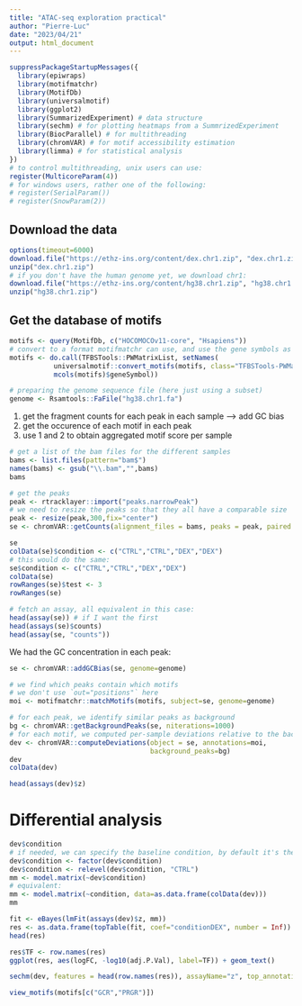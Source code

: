 ```yaml
---
title: "ATAC-seq exploration practical"
author: "Pierre-Luc"
date: "2023/04/21"
output: html_document
---
```


```r
suppressPackageStartupMessages({
  library(epiwraps)
  library(motifmatchr)
  library(MotifDb)
  library(universalmotif)
  library(ggplot2)
  library(SummarizedExperiment) # data structure
  library(sechm) # for plotting heatmaps from a SummrizedExperiment
  library(BiocParallel) # for multithreading
  library(chromVAR) # for motif accessibility estimation
  library(limma) # for statistical analysis
})
# to control multithreading, unix users can use:
register(MulticoreParam(4))
# for windows users, rather one of the following:
# register(SerialParam())
# register(SnowParam(2))
```


## Download the data

```r
options(timeout=6000)
download.file("https://ethz-ins.org/content/dex.chr1.zip", "dex.chr1.zip", mode="wb")
unzip("dex.chr1.zip")
# if you don't have the human genome yet, we download chr1:
download.file("https://ethz-ins.org/content/hg38.chr1.zip", "hg38.chr1.zip", mode="wb")
unzip("hg38.chr1.zip")
```

## Get the database of motifs

```r
motifs <- query(MotifDb, c("HOCOMOCOv11-core", "Hsapiens"))
# convert to a format motifmatchr can use, and use the gene symbols as names
motifs <- do.call(TFBSTools::PWMatrixList, setNames(
           universalmotif::convert_motifs(motifs, class="TFBSTools-PWMatrix"),
           mcols(motifs)$geneSymbol))
```


```r
# preparing the genome sequence file (here just using a subset)
genome <- Rsamtools::FaFile("hg38.chr1.fa")
```

1. get the fragment counts for each peak in each sample
  --> add GC bias
2. get the occurence of each motif in each peak 
3. use 1 and 2 to obtain aggregated motif score per sample

```r
# get a list of the bam files for the different samples
bams <- list.files(pattern="bam$")
names(bams) <- gsub("\\.bam","",bams)
bams
```

```r
# get the peaks
peak <- rtracklayer::import("peaks.narrowPeak")
# we need to resize the peaks so that they all have a comparable size
peak <- resize(peak,300,fix="center")
se <- chromVAR::getCounts(alignment_files = bams, peaks = peak, paired = FALSE)

se
colData(se)$condition <- c("CTRL","CTRL","DEX","DEX")
# this would do the same:
se$condition <- c("CTRL","CTRL","DEX","DEX")
colData(se)
rowRanges(se)$test <- 3
rowRanges(se)

# fetch an assay, all equivalent in this case:
head(assay(se)) # if I want the first
head(assays(se)$counts)
head(assay(se, "counts"))
```

We had the GC concentration in each peak:

```r
se <- chromVAR::addGCBias(se, genome=genome)
```

```r
# we find which peaks contain which motifs
# we don't use `out="positions"` here
moi <- motifmatchr::matchMotifs(motifs, subject=se, genome=genome)

# for each peak, we identify similar peaks as background
bg <- chromVAR::getBackgroundPeaks(se, niterations=1000)
# for each motif, we computed per-sample deviations relative to the background
dev <- chromVAR::computeDeviations(object = se, annotations=moi,
                                   background_peaks=bg)
dev
colData(dev)
```

```r
head(assays(dev)$z)
```

# Differential analysis

```r
dev$condition
# if needed, we can specify the baseline condition, by default it's the first in alphabetical order
dev$condition <- factor(dev$condition)
dev$condition <- relevel(dev$condition, "CTRL")
mm <- model.matrix(~dev$condition)
# equivalent:
mm <- model.matrix(~condition, data=as.data.frame(colData(dev)))
mm
```

```r
fit <- eBayes(lmFit(assays(dev)$z, mm))
res <- as.data.frame(topTable(fit, coef="conditionDEX", number = Inf))
head(res)

res$TF <- row.names(res)
ggplot(res, aes(logFC, -log10(adj.P.Val), label=TF)) + geom_text() 
```

```r
sechm(dev, features = head(row.names(res)), assayName="z", top_annotation = c("condition", "depth"))
```


```r
view_motifs(motifs[c("GCR","PRGR")])
```

